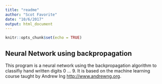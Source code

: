 ```yaml
---
title: "readme"
author: "Scot Favorite"
date: "10/6/2017"
output: html_document
---
```


```r
knitr::opts_chunk$set(echo = TRUE)
```

## Neural Network using backpropagation 

This program is a neural network using the backpropagation algorithm to classifiy hand written digits 0 ... 9. It is based on the machine learning course taught by Andrew Ing <http://www.andrewng.org>. 



